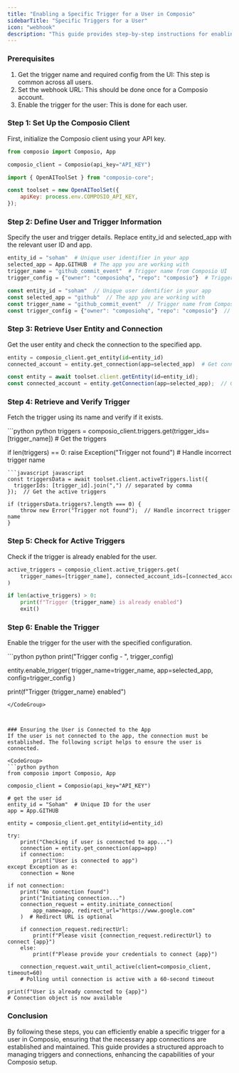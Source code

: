 ```yaml
---
title: "Enabling a Specific Trigger for a User in Composio"
sidebarTitle: "Specific Triggers for a User"
icon: "webhook"
description: "This guide provides step-by-step instructions for enabling a specific trigger for a user in Composio."
---
```


### Prerequisites

1. Get the trigger name and required config from the UI: This step is common across all users.
2. Set the webhook URL: This should be done once for a Composio account.
3. Enable the trigger for the user: This is done for each user.

### Step 1: Set Up the Composio Client

First, initialize the Composio client using your API key.
<CodeGroup>
```python python
from composio import Composio, App

composio_client = Composio(api_key="API_KEY")
```
```javascript javascript
import { OpenAIToolSet } from "composio-core";

const toolset = new OpenAIToolSet({
    apiKey: process.env.COMPOSIO_API_KEY,
});
```
</CodeGroup>

### Step 2: Define User and Trigger Information

Specify the user and trigger details. Replace entity_id and selected_app with the relevant user ID and app.
<CodeGroup>
```python python
entity_id = "soham"  # Unique user identifier in your app
selected_app = App.GITHUB  # The app you are working with
trigger_name = "github_commit_event"  # Trigger name from Composio UI
trigger_config = {"owner": "composiohq", "repo": "composio"}  # Trigger config from Composio UI
```
```javascript javascript
const entity_id = "soham"  // Unique user identifier in your app
const selected_app = "github"  // The app you are working with
const trigger_name = "github_commit_event"  // Trigger name from Composio UI
const trigger_config = {"owner": "composiohq", "repo": "composio"}  // Trigger config from Composio UI
```

</CodeGroup>

### Step 3: Retrieve User Entity and Connection

Get the user entity and check the connection to the specified app.
<CodeGroup>
```python python
entity = composio_client.get_entity(id=entity_id)
connected_account = entity.get_connection(app=selected_app)  # Get connected account
```
```javascript javascript
const entity = await toolset.client.getEntity(id=entity_id);
const connected_account = entity.getConnection(app=selected_app);  // Get connected account
```
</CodeGroup>


### Step 4: Retrieve and Verify Trigger
Fetch the trigger using its name and verify if it exists.

<CodeGroup>
```python python
triggers = composio_client.triggers.get(trigger_ids=[trigger_name])  # Get the triggers

if len(triggers) == 0:
    raise Exception("Trigger not found")  # Handle incorrect trigger name
```
```javascript javascript
const triggersData = await toolset.client.activeTriggers.list({
  triggerIds: [trigger_id].join(",") // separated by comma
});  // Get the active triggers

if (triggersData.triggers?.length === 0) {
    throw new Error("Trigger not found");  // Handle incorrect trigger name
}

```
</CodeGroup>

### Step 5: Check for Active Triggers
Check if the trigger is already enabled for the user.
<CodeGroup>
```python python
active_triggers = composio_client.active_triggers.get(
    trigger_names=[trigger_name], connected_account_ids=[connected_account.id]
)

if len(active_triggers) > 0:
    print(f"Trigger {trigger_name} is already enabled")
    exit()
```
</CodeGroup>

### Step 6: Enable the Trigger
Enable the trigger for the user with the specified configuration.

<CodeGroup>
```python python
print("Trigger config - ", trigger_config)

entity.enable_trigger(
    trigger_name=trigger_name, app=selected_app, config=trigger_config
)

print(f"Trigger {trigger_name} enabled")
```
</CodeGroup>



### Ensuring the User is Connected to the App
If the user is not connected to the app, the connection must be established. The following script helps to ensure the user is connected.

<CodeGroup>
```python python
from composio import Composio, App

composio_client = Composio(api_key="API_KEY")

# get the user id
entity_id = "Soham"  # Unique ID for the user
app = App.GITHUB

entity = composio_client.get_entity(id=entity_id)

try:
    print("Checking if user is connected to app...")
    connection = entity.get_connection(app=app)
    if connection:
        print("User is connected to app")
except Exception as e:
    connection = None

if not connection:
    print("No connection found")
    print("Initiating connection...")
    connection_request = entity.initiate_connection(
        app_name=app, redirect_url="https://www.google.com"
    )  # Redirect URL is optional

    if connection_request.redirectUrl:
        print(f"Please visit {connection_request.redirectUrl} to connect {app}")
    else:
        print(f"Please provide your credentials to connect {app}")

    connection_request.wait_until_active(client=composio_client, timeout=60)
    # Polling until connection is active with a 60-second timeout

print(f"User is already connected to {app}")
# Connection object is now available

```
</CodeGroup>


### Conclusion
By following these steps, you can efficiently enable a specific trigger for a user in Composio, ensuring that the necessary app connections are established and maintained. This guide provides a structured approach to managing triggers and connections, enhancing the capabilities of your Composio setup.